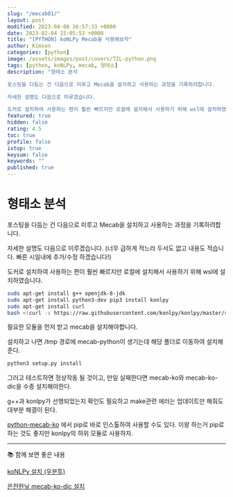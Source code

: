 ```yaml
---
slug: "/mecab01/"
layout: post
modified: 2023-04-08 16:57:33 +0000
date: 2023-02-04 15:05:53 +0000
title: "[PYTHON] koNLPy Mecab을 사용해보자"
author: Kimson
categories: [python]
image: /assets/images/post/covers/TIL-python.png
tags: [python, koNLPy, mecab, 형태소]
description: "형태소 분석

포스팅을 다듬는 건 다음으로 미루고 Mecab을 설치하고 사용하는 과정을 기록하려합니다.

자세한 설명도 다음으로 미루겠습니다.

도커로 설치하여 사용하는 편이 훨씬 빠르지만 로컬에 설치해서 사용하기 위해 wsl에 설치하였습니다."
featured: true
hidden: false
rating: 4.5
toc: true
profile: false
istop: true
keysum: false
keywords: ""
published: true
---
```


# 형태소 분석

포스팅을 다듬는 건 다음으로 미루고 Mecab을 설치하고 사용하는 과정을 기록하려합니다.

자세한 설명도 다음으로 미루겠습니다. (너무 급하게 적느라 두서도 없고 내용도 적습니다. 빠른 시일내에 추가/수정 하겠습니다!)

도커로 설치하여 사용하는 편이 훨씬 빠르지만 로컬에 설치해서 사용하기 위해 wsl에 설치하였습니다.

```bash
sudo apt-get install g++ openjdk-8-jdk
sudo apt-get install python3-dev pip3 install konlpy
sudo apt-get install curl
bash <(curl -s https://raw.githubusercontent.com/konlpy/konlpy/master/scripts/mecab.sh)
```

필요한 모듈을 먼저 받고 mecab을 설치해야합니다.

설치하고 나면 /tmp 경로에 mecab-python이 생기는데 해당 폴더로 이동하여 설치해준다.

```bash
python3 setup.py install
```

그러고 테스트하면 정상작동 될 것이고, 만일 실패한다면 mecab-ko와 mecab-ko-dic을 수종 설치해야한다.

g++과 konlpy가 선행되었는지 확인도 필요하고 make관련 에러는 업데이트만 해줘도 대부분 해결이 된다.

[python-mecab-ko](https://pypi.org/project/python-mecab-ko/) 에서 pip로 바로 인스톨하여 사용할 수도 있다. 이왕 하는거 pip로 하는 것도 좋지만 konlpy의 하위 모듈로 사용하자.

---

📚 함께 보면 좋은 내용

[koNLPy 설치 (우분투)](https://konlpy-ko.readthedocs.io/ko/v0.4.3/install/#ubuntu)

[은전한닢 mecab-ko-dic 설치](https://bitbucket.org/eunjeon/mecab-ko-dic/src/master/)
